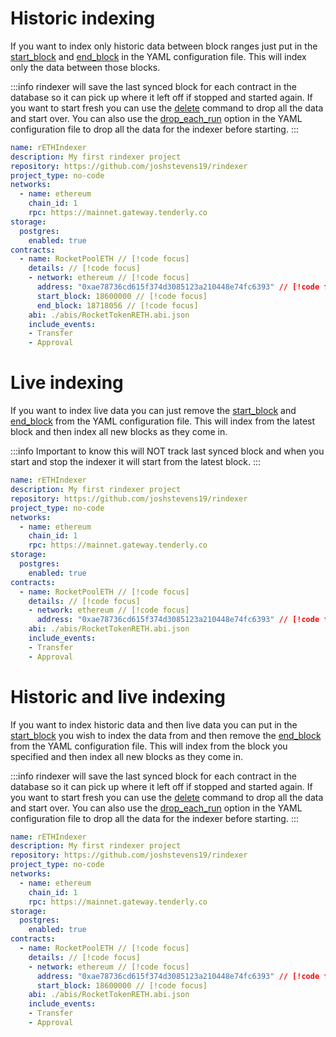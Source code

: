 # Historic indexing

If you want to index only historic data between block ranges just put in the [start_block](/docs/start-building/yaml-config/contracts#start_block)
and [end_block](/docs/start-building/yaml-config/contracts#end_block) in the YAML configuration file. This will index
only the data between those blocks.

:::info
rindexer will save the last synced block for each contract in the database so it can pick up where it left off if stopped and started again.
If you want to start fresh you can use the [delete](/docs/start-building/delete) command to drop all the data and start over.
You can also use the [drop_each_run](/docs/start-building/yaml-config/storage#drop_each_run) option in the YAML configuration file to drop all the data for the indexer before starting.
:::

```yaml
name: rETHIndexer
description: My first rindexer project
repository: https://github.com/joshstevens19/rindexer
project_type: no-code
networks:
  - name: ethereum
    chain_id: 1
    rpc: https://mainnet.gateway.tenderly.co
storage:
  postgres:
    enabled: true
contracts:
  - name: RocketPoolETH // [!code focus]
    details: // [!code focus]
    - network: ethereum // [!code focus]
      address: "0xae78736cd615f374d3085123a210448e74fc6393" // [!code focus]
      start_block: 18600000 // [!code focus]
      end_block: 18718056 // [!code focus]
    abi: ./abis/RocketTokenRETH.abi.json
    include_events:
    - Transfer
    - Approval
```

# Live indexing

If you want to index live data you can just remove the [start_block](/docs/start-building/yaml-config/contracts#start_block)
and [end_block](/docs/start-building/yaml-config/contracts#end_block) from the YAML configuration file. This will index
from the latest block and then index all new blocks as they come in.

:::info
Important to know this will NOT track last synced block and when you start and stop the indexer it will start from the latest block.
:::

```yaml
name: rETHIndexer
description: My first rindexer project
repository: https://github.com/joshstevens19/rindexer
project_type: no-code
networks:
  - name: ethereum
    chain_id: 1
    rpc: https://mainnet.gateway.tenderly.co
storage:
  postgres:
    enabled: true
contracts:
  - name: RocketPoolETH // [!code focus]
    details: // [!code focus]
    - network: ethereum // [!code focus]
      address: "0xae78736cd615f374d3085123a210448e74fc6393" // [!code focus]
    abi: ./abis/RocketTokenRETH.abi.json
    include_events:
    - Transfer
    - Approval
```

# Historic and live indexing

If you want to index historic data and then live data you can put in the [start_block](/docs/start-building/yaml-config/contracts#start_block)
you wish to index the data from and then remove the [end_block](/docs/start-building/yaml-config/contracts#end_block) from the YAML configuration file. This will index
from the block you specified and then index all new blocks as they come in.

:::info
rindexer will save the last synced block for each contract in the database so it can pick up where it left off if stopped and started again.
If you want to start fresh you can use the [delete](/docs/start-building/delete) command to drop all the data and start over.
You can also use the [drop_each_run](/docs/start-building/yaml-config/storage#drop_each_run) option in the YAML configuration file to drop all the data for the indexer before starting.
:::

```yaml
name: rETHIndexer
description: My first rindexer project
repository: https://github.com/joshstevens19/rindexer
project_type: no-code
networks:
  - name: ethereum
    chain_id: 1
    rpc: https://mainnet.gateway.tenderly.co
storage:
  postgres:
    enabled: true
contracts:
  - name: RocketPoolETH // [!code focus]
    details: // [!code focus]
    - network: ethereum // [!code focus]
      address: "0xae78736cd615f374d3085123a210448e74fc6393" // [!code focus]
      start_block: 18600000 // [!code focus]
    abi: ./abis/RocketTokenRETH.abi.json
    include_events:
    - Transfer
    - Approval
```